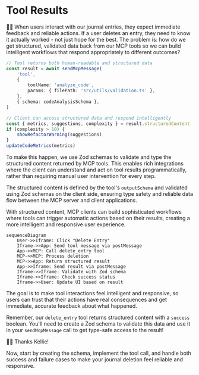# Tool Results

👨‍💼 When users interact with our journal entries, they expect immediate feedback and reliable actions. If a user deletes an entry, they need to know it actually worked - not just hope for the best. The problem is: how do we get structured, validated data back from our MCP tools so we can build intelligent workflows that respond appropriately to different outcomes?

```ts
// Tool returns both human-readable and structured data
const result = await sendMcpMessage(
	'tool',
	{
		toolName: 'analyze_code',
		params: { filePath: 'src/utils/validation.ts' },
	},
	{ schema: codeAnalysisSchema },
)

// Client can access structured data and respond intelligently
const { metrics, suggestions, complexity } = result.structuredContent
if (complexity > 10) {
	showRefactorWarning(suggestions)
}
updateCodeMetrics(metrics)
```

To make this happen, we use Zod schemas to validate and type the structured content returned by MCP tools. This enables rich integrations where the client can understand and act on tool results programmatically, rather than requiring manual user intervention for every step.

The structured content is defined by the tool's `outputSchema` and validated using Zod schemas on the client side, ensuring type safety and reliable data flow between the MCP server and client applications.

<callout-info>
	With structured content, MCP clients can build sophisticated workflows where
	tools can trigger automatic actions based on their results, creating a more
	intelligent and responsive user experience.
</callout-info>

```mermaid
sequenceDiagram
    User->>Iframe: Click "Delete Entry"
    Iframe->>App: Send tool message via postMessage
    App->>MCP: Call delete_entry tool
    MCP->>MCP: Process deletion
    MCP->>App: Return structured result
    App->>Iframe: Send result via postMessage
    Iframe->>Iframe: Validate with Zod schema
    Iframe->>Iframe: Check success status
    Iframe->>User: Update UI based on result
```

The goal is to make tool interactions feel intelligent and responsive, so users can trust that their actions have real consequences and get immediate, accurate feedback about what happened.

Remember, our `delete_entry` tool returns structured content with a `success` boolean. You'll need to create a Zod schema to validate this data and use it in your `sendMcpMessage` call to get type-safe access to the result!

👨‍💼 Thanks Kellie!

Now, start by creating the schema, implement the tool call, and handle both success and failure cases to make your journal deletion feel reliable and responsive.
